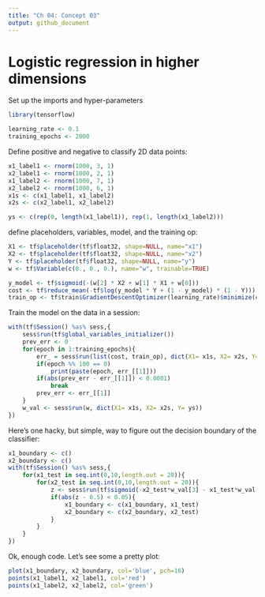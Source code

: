 ```yaml
---
title: "Ch 04: Concept 03"
output: github_document
---
```




# Logistic regression in higher dimensions

Set up the imports and hyper-parameters

```r
library(tensorflow)

learning_rate <- 0.1
training_epochs <- 2000
```




Define positive and negative to classify 2D data points:

```r
x1_label1 <- rnorm(1000, 3, 1) 
x2_label1 <- rnorm(1000, 2, 1)
x1_label2 <- rnorm(1000, 7, 1)
x2_label2 <- rnorm(1000, 6, 1)
x1s <- c(x1_label1, x1_label2)
x2s <- c(x2_label1, x2_label2)

ys <- c(rep(0, length(x1_label1)), rep(1, length(x1_label2)))
```

define placeholders, variables, model, and the training op:
```r
X1 <- tf$placeholder(tf$float32, shape=NULL, name="x1")
X2 <- tf$placeholder(tf$float32, shape=NULL, name="x2")
Y <- tf$placeholder(tf$float32, shape=NULL, name="y")
w <- tf$Variable(c(0., 0., 0.), name="w", trainable=TRUE)

y_model <- tf$sigmoid(-(w[2] * X2 + w[1] * X1 + w[0]))
cost <- tf$reduce_mean(-tf$log(y_model * Y + (1 - y_model) * (1 - Y)))
train_op <- tf$train$GradientDescentOptimizer(learning_rate)$minimize(cost)
```


Train the model on the data in a session:
```r
with(tf$Session() %as% sess,{
    sess$run(tf$global_variables_initializer())
    prev_err <- 0
    for(epoch in 1:training_epochs){
        err_ = sess$run(list(cost, train_op), dict(X1= x1s, X2= x2s, Y= ys))
        if(epoch %% 100 == 0)
            print(paste(epoch, err_[[1]]))
        if(abs(prev_err - err_[[1]]) < 0.0001)
            break
        prev_err <- err_[[1]]
    }
    w_val <- sess$run(w, dict(X1= x1s, X2= x2s, Y= ys))
})
```


Here's one hacky, but simple, way to figure out the decision boundary of the classifier:
```r
x1_boundary <- c()
x2_boundary <- c()
with(tf$Session() %as% sess,{
    for(x1_test in seq.int(0,10,length.out = 20)){
        for(x2_test in seq.int(0,10,length.out = 20)){
            z <- sess$run(tf$sigmoid(-x2_test*w_val[3] - x1_test*w_val[2] - w_val[1]))
            if(abs(z - 0.5) < 0.05){
                x1_boundary <- c(x1_boundary, x1_test)
                x2_boundary <- c(x2_boundary, x2_test)
            }
        }
    }
})
```


Ok, enough code. Let's see some a pretty plot:
```r
plot(x1_boundary, x2_boundary, col='blue', pch=16)
points(x1_label1, x2_label1, col='red')
points(x1_label2, x2_label2, col='green')


```


